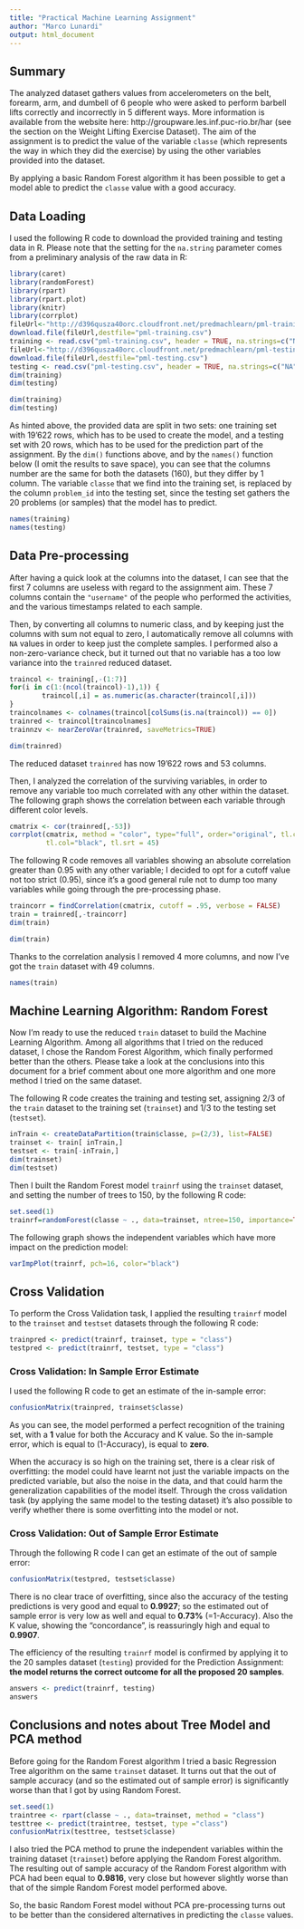```yaml
---
title: "Practical Machine Learning Assignment"
author: "Marco Lunardi"
output: html_document
---
```



## Summary
The analyzed dataset gathers values from accelerometers on the belt, forearm, arm, and dumbell of 6 people who were asked to perform barbell lifts correctly and incorrectly in 5 different ways.
More information is available from the website here: http://groupware.les.inf.puc-rio.br/har (see the section on the Weight Lifting Exercise Dataset).
The aim of the assignment is to predict the value of the variable `classe` (which represents the way in which they did the exercise) by using the other variables provided into the dataset.

By applying a basic Random Forest algorithm it has been possible to get a model able to predict the `classe` value with a good accuracy.


## Data Loading

I used the following R code to download the provided training and testing data in R.
Please note that the setting for the `na.string` parameter comes from a preliminary analysis of the raw data in R:

```r
library(caret)
library(randomForest)
library(rpart)
library(rpart.plot)
library(knitr)
library(corrplot)
fileUrl<-"http://d396qusza40orc.cloudfront.net/predmachlearn/pml-training.csv"
download.file(fileUrl,destfile="pml-training.csv")
training <- read.csv("pml-training.csv", header = TRUE, na.strings=c("NA","#DIV/0!",""))
fileUrl<-"http://d396qusza40orc.cloudfront.net/predmachlearn/pml-testing.csv"
download.file(fileUrl,destfile="pml-testing.csv")
testing <- read.csv("pml-testing.csv", header = TRUE, na.strings=c("NA","#DIV/0!",""))
dim(training)
dim(testing)
```

```r
dim(training)
dim(testing)
```

As hinted above, the provided data are split in two sets: one training set with 19'622 rows, which has to be used to create the model, and a testing set with 20 rows, which has to be used for the prediction part of the assignment. By the `dim()` functions above, and by the `names()` function below (I omit the results to save space), you can see that the columns number are the same for both the datasets (160), but they differ by 1 column. The variable `classe` that we find into the training set, is replaced by the column `problem_id` into the testing set, since the testing set gathers the 20 problems (or samples) that the model has to predict.

```r
names(training)
names(testing)
```


## Data Pre-processing

After having a quick look at the columns into the dataset, I can see that the first 7 columns are useless with regard to the assignment aim.
These 7 columns contain the `"username"` of the people who performed the activities, and the various timestamps related to each sample.

Then, by converting all columns to numeric class, and by keeping just the columns with sum not equal to zero, I automatically remove all columns with `NA` values in order to keep just the complete samples.
I performed also a non-zero-variance check, but it turned out that no variable has a too low variance into the `trainred` reduced dataset.

```r
traincol <- training[,-(1:7)]
for(i in c(1:(ncol(traincol)-1),1)) {
        traincol[,i] = as.numeric(as.character(traincol[,i]))
}
traincolnames <- colnames(traincol[colSums(is.na(traincol)) == 0])
trainred <- traincol[traincolnames]
trainnzv <- nearZeroVar(trainred, saveMetrics=TRUE)
```

```r
dim(trainred)
```

The reduced dataset `trainred` has now 19'622 rows and 53 columns.

Then, I analyzed the correlation of the surviving variables, in order to remove any variable too much correlated with any other within the dataset.
The following graph shows the correlation between each variable through different color levels.

```r
cmatrix <- cor(trainred[,-53])
corrplot(cmatrix, method = "color", type="full", order="original", tl.cex = 0.6,
         tl.col="black", tl.srt = 45)
```

The following R code removes all variables showing an absolute correlation greater than 0.95 with any other variable; I decided to opt for a cutoff value not too strict (0.95), since it's a good general rule not to dump too many variables while going through the pre-processing phase.

```r
traincorr = findCorrelation(cmatrix, cutoff = .95, verbose = FALSE)
train = trainred[,-traincorr]
dim(train)
```

```r
dim(train)
```

Thanks to the correlation analysis I removed 4 more columns, and now I've got the `train` dataset with 49 columns.

```r
names(train)
```


## Machine Learning Algorithm: Random Forest

Now I'm ready to use the reduced `train` dataset to build the Machine Learning Algorithm.
Among all algorithms that I tried on the reduced dataset, I chose the Random Forest Algorithm, which finally performed better than the others.
Please take a look at the conclusions into this document for a brief comment about one more algorithm and one more method I tried on the same dataset.

The following R code creates the training and testing set, assigning 2/3 of the `train` dataset to the training set (`trainset`) and 1/3 to the testing set (`testset`).

```r
inTrain <- createDataPartition(train$classe, p=(2/3), list=FALSE)
trainset <- train[ inTrain,] 
testset <- train[-inTrain,]
dim(trainset)
dim(testset)
```

Then I built the Random Forest model `trainrf` using the `trainset` dataset, and setting the number of trees to 150, by the following R code:

```r
set.seed(1)
trainrf=randomForest(classe ~ ., data=trainset, ntree=150, importance=TRUE)
```

The following graph shows the independent variables which have more impact on the prediction model:

```r
varImpPlot(trainrf, pch=16, color="black")
```


## Cross Validation

To perform the Cross Validation task, I applied the resulting `trainrf` model to the `trainset` and `testset` datasets through the following R code:

```r
trainpred <- predict(trainrf, trainset, type = "class")
testpred <- predict(trainrf, testset, type = "class")
```


### Cross Validation: In Sample Error Estimate

I used the following R code to get an estimate of the in-sample error:

```r
confusionMatrix(trainpred, trainset$classe)
```

As you can see, the model performed a perfect recognition of the training set, with a **1** value for both the Accuracy and K value. So the in-sample error, which is equal to (1-Accuracy), is equal to **zero**.

When the accuracy is so high on the training set, there is a clear risk of overfitting: the model could have learnt not just the variable impacts on the predicted variable, but also the noise in the data, and that could harm the generalization capabilities of the model itself.
Through the cross validation task (by applying the same model to the testing dataset) it's also possible to verify whether there is some overfitting into the model or not.


### Cross Validation: Out of Sample Error Estimate

Through the following R code I can get an estimate of the out of sample error:

```r
confusionMatrix(testpred, testset$classe)
```

There is no clear trace of overfitting, since also the accuracy of the testing predictions is very good and equal to **0.9927**; so the estimated out of sample error is very low as well and equal to **0.73%** (=1-Accuracy).
Also the K value, showing the "concordance", is reassuringly high and equal to **0.9907**.

The efficiency of the resulting `trainrf` model is confirmed by applying it to the 20 samples dataset (`testing`) provided for the Prediction Assignment: **the model returns the correct outcome for all the proposed 20 samples**.

```r
answers <- predict(trainrf, testing)
answers
```


## Conclusions and notes about Tree Model and PCA method

Before going for the Random Forest algorithm I tried a basic Regression Tree algorithm on the same `trainset` dataset.
It turns out that the out of sample accuracy (and so the estimated out of sample error) is significantly worse than that I got by using Random Forest.

```r
set.seed(1)
traintree <- rpart(classe ~ ., data=trainset, method = "class")
testtree <- predict(traintree, testset, type ="class")
confusionMatrix(testtree, testset$classe)
```

I also tried the PCA method to prune the independent variables within the training dataset (`trainset`) before applying the Random Forest algorithm.
The resulting out of sample accuracy of the Random Forest algorithm with PCA had been equal to **0.9816**, very close but however slightly worse than that of the simple Random Forest model performed above.

So, the basic Random Forest model without PCA pre-processing turns out to be better than the considered alternatives in predicting the `classe` values.